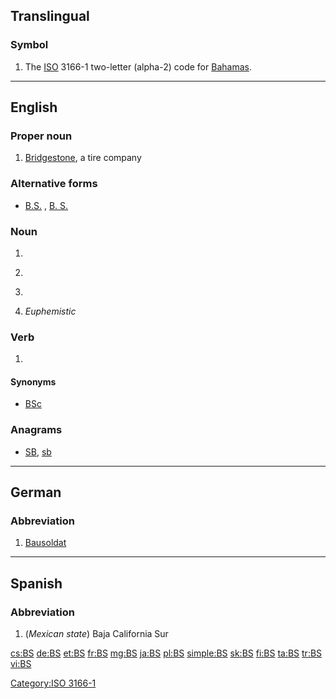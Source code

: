 {{also|.bs|b's|B's|bs|Bs|BS|␈|฿s|฿'s}}
==Translingual==

===Symbol===
{{head|mul|symbol}}

# The [[ISO]] 3166-1 two-letter (alpha-2) code for [[Bahamas]].

[[Category:ISO 3166-1]]

----

==English==

===Proper noun===
{{en-proper noun}}

# {{label|en|automotive}} [[w:Bridgestone|Bridgestone]], a tire company

===Alternative forms===
* [[B.S.]] , [[B. S.]]

===Noun===
{{en-noun}}

# {{abbreviation of|Bachelor of Science|lang=en}}
# {{label|en|baseball}} {{abbreviation of|[[blown save]]s|lang=en}}
# {{label|en|accounting}} {{abbreviation of|balance sheet|lang=en}}
# {{label|en|slang}} ''Euphemistic'' {{abbreviation of|bullshit|lang=en|nocap=1}}

===Verb===
{{en-verb|es}}

# {{euphemistic form of|bullshit|lang=en}}

====Synonyms====
* {{sense|Bachelor of Science}} [[BSc]]

===Anagrams===
* [[SB#English|SB]], [[sb#English|sb]]

----

==German==

===Abbreviation===
{{head|de|abbreviation}}

# [[Bausoldat]]

----

==Spanish==

===Abbreviation===
{{rfc-header|Abbreviation}}
{{head|es|abbreviation}}

# (''Mexican state'') Baja California Sur

[[cs:BS]]
[[de:BS]]
[[et:BS]]
[[fr:BS]]
[[mg:BS]]
[[ja:BS]]
[[pl:BS]]
[[simple:BS]]
[[sk:BS]]
[[fi:BS]]
[[ta:BS]]
[[tr:BS]]
[[vi:BS]]